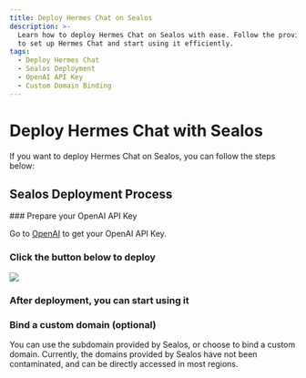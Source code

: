 ```yaml
---
title: Deploy Hermes Chat on Sealos
description: >-
  Learn how to deploy Hermes Chat on Sealos with ease. Follow the provided steps
  to set up Hermes Chat and start using it efficiently.
tags:
  - Deploy Hermes Chat
  - Sealos Deployment
  - OpenAI API Key
  - Custom Domain Binding
---
```


# Deploy Hermes Chat with Sealos

If you want to deploy Hermes Chat on Sealos, you can follow the steps below:

## Sealos Deployment Process

<Steps>
  ### Prepare your OpenAI API Key

  Go to [OpenAI](https://platform.openai.com/account/api-keys) to get your OpenAI API Key.

  ### Click the button below to deploy

  [![][deploy-button-image]][deploy-link]

  ### After deployment, you can start using it

  ### Bind a custom domain (optional)

  You can use the subdomain provided by Sealos, or choose to bind a custom domain. Currently, the domains provided by Sealos have not been contaminated, and can be directly accessed in most regions.
</Steps>

[deploy-button-image]: https://raw.githubusercontent.com/labring-actions/templates/main/Deploy-on-Sealos.svg
[deploy-link]: https://template.usw.sealos.io/deploy?templateName=lobe-chat
